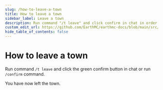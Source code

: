 ```yaml
---
slug: /how-to-leave-a-town
title: How to leave a town
sidebar_label: Leave a town
description: Run command "/t leave" and click confirm in chat in order to leave a town on EarthMC.
custom_edit_url: https://github.com/EarthMC/earthmc-docs/blob/main/src/docs/how-to-leave-a-town.mdx
hide_table_of_contents: false
---
```

# How to leave a town
Run command `/t leave` and click the green confirm button in chat or run `/confirm` command.

You have now left the town.
